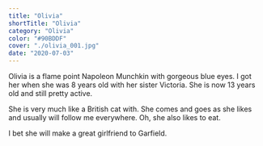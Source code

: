 ```yaml
---
title: "Olivia"
shortTitle: "Olivia"
category: "Olivia"
color: "#90BDDF"
cover: "./olivia_001.jpg"
date: "2020-07-03"
---
```


Olivia is a flame point Napoleon Munchkin with gorgeous blue eyes. I got her when she was 8 years old with her sister Victoria. She is now 13 years old and still pretty active.

She is very much like a British cat with. She comes and goes as she likes and usually will follow me everywhere. Oh, she also likes to eat. 

I bet she will make a great girlfriend to Garfield.